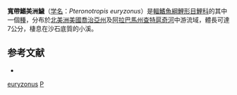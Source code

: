 {{Speciesbox
| taxon = Pteronotropis euryzonus
| binomial_authority = [[Suttkus|Suttkus]], 1955
| status = NE
| status_system = IUCN3.1
| synonyms =  *''Notropis euryzonus''<br /><small>Suttkus, 1955</small> 
}}
'''寬帶鰭美洲鱥'''（[[学名|学名]]：''Pteronotropis euryzonus''）是[[輻鰭魚綱|輻鰭魚綱]][[鯉形目|鯉形目]][[鯉科|鯉科]]的其中一個[[種|種]]，分布於[[北美洲|北美洲]][[美國|美國]][[喬治亞州|喬治亞州]]及[[阿拉巴馬州|阿拉巴馬州]][[查特扈奇河|查特扈奇河]]中游流域，體長可達7公分，棲息在沙石底質的小溪。

==参考文献==
*{{FishBase_species|genus=Pteronotropis|species=euryzonus|year=2011|month=12}}
{{Cypriniformes-stub}}

{{Taxonbar}}
[[Category:鰭美洲鱥屬|euryzonus]]
[[Category:1955年描述的魚類|P]]